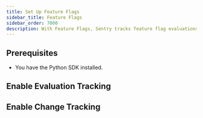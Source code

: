 ```yaml
---
title: Set Up Feature Flags
sidebar_title: Feature Flags
sidebar_order: 7000
description: With Feature Flags, Sentry tracks feature flag evaluations in your application, keeps an audit log of feature flag changes, and reports any suspicious updates that may have caused an error.
---
```


## Prerequisites

* You have the <PlatformLink to="/">Python SDK installed</PlatformLink>.

## Enable Evaluation Tracking

<PlatformContent includePath="feature-flags/evaluation-tracking-index" />

## Enable Change Tracking

<PlatformContent includePath="feature-flags/change-tracking-index" />
